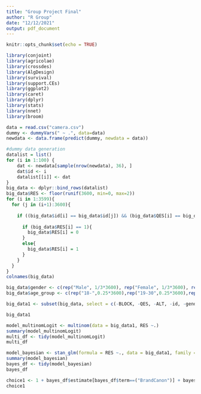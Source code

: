 ```yaml
---
title: "Group Project Final"
author: "R Group"
date: "12/12/2021"
output: pdf_document
---
```


```r
knitr::opts_chunk$set(echo = TRUE)
```

```r
library(conjoint)
library(agricolae)
library(crossdes)
library(AlgDesign)
library(survival)
library(support.CEs)
library(ggplot2)
library(caret)
library(dplyr)
library(stats)
library(nnet)
library(broom)
```



```r
data = read.csv("camera.csv")
dummy <- dummyVars(" ~ .", data=data)
newdata <- data.frame(predict(dummy, newdata = data)) 
```


```r
#dummy data generation
datalist = list()
for (i in 1:100) {
    dat <- newdata[sample(nrow(newdata), 36), ]
    dat$id <- i  
    datalist[[i]] <- dat 
}
big_data <- dplyr::bind_rows(datalist)
big_data$RES <- floor(runif(3600, min=0, max=2))
for (i in 1:3599){
  for (j in (i+1):3600){
    
    if ((big_data$id[i] == big_data$id[j]) && (big_data$QES[i] == big_data$QES[j]) && (big_data$RES[i] == big_data$RES[j])){
      
      if (big_data$RES[i] == 1){
        big_data$RES[i] = 0
      }
      else{
        big_data$RES[i] = 1
      }
    }
  }
}
colnames(big_data)

big_data$gender <- c(rep("Male", 1/3*3600), rep("Female", 1/3*3600), rep("Other", 1/3*3600))
big_data$age_group <- c(rep("18-",0.25*3600),rep("19-30",0.25*3600),rep("31-50",0.25*3600),rep("50+",0.25*3600))

big_data1 <- subset(big_data, select = c(-BLOCK, -QES, -ALT, -id, -gender, -age_group))

big_data1
```

```r
model_multinomLogit <- multinom(data = big_data1, RES ~.)
summary(model_multinomLogit)
multi_df <- tidy(model_multinomLogit)
multi_df
```

```r
model_bayesian <- stan_glm(formula = RES ~., data = big_data1, family = binomial(link = 'logit'))
summary(model_bayesian)
bayes_df <- tidy(model_bayesian)
bayes_df
```

```r
choice1 <- 1 + bayes_df$estimate[bayes_df$term==("BrandCanon")] + bayes_df$estimate[bayes_df$term==("Sensor.SizeAPS.H..27.9x18.6mm")] + 
choice1
```

